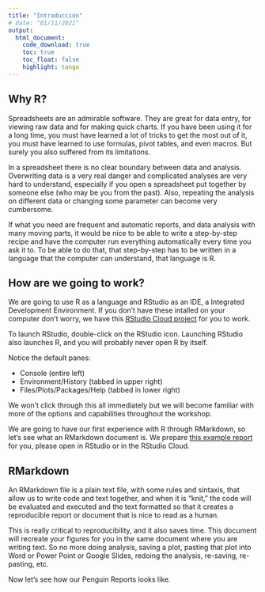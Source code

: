 ```yaml
---
title: "Introducción"
# date: "01/11/2021"
output: 
  html_document:
    code_download: true
    toc: true
    toc_float: false
    highlight: tango
---
```


## Why R?

Spreadsheets are an admirable software. They are great for data entry, for viewing raw data and for making quick charts. If you have been using it for a long time, you must have learned a lot of tricks to get the most out of it, you must have learned to use formulas, pivot tables, and even macros. But surely you also suffered from its limitations. 

In a spreadsheet there is no clear boundary between data and analysis. Overwriting data is a very real danger and complicated analyses are very hard to understand, especially if you open a spreadsheet put together by someone else (who may be you from the past). Also, repeating the analysis on different data or changing some parameter can become very cumbersome. 

If what you need are frequent and automatic reports, and data analysis with many moving parts, it would be nice to be able to write a step-by-step recipe and have the computer run everything automatically every time you ask it to. To be able to do that, that step-by-step has to be written in a language that the computer can understand, that language is R.

## How are we going to work?

We are going to use R as a language and RStudio as an IDE, a Integrated Development Environment.  If you don't have these intalled on your computer don't worry, we have this [RStudio Cloud project]() for you to work.

To launch RStudio, double-click on the RStudio icon. Launching RStudio also launches R, and you will probably never open R by itself.

Notice the default panes:

  * Console (entire left)
  * Environment/History (tabbed in upper right)
  * Files/Plots/Packages/Help (tabbed in lower right)

We won’t click through this all immediately but we will become familiar with more of the options and capabilities throughout the workshop.

We are going to have our first experience with R through RMarkdown, so let’s see what an RMarkdown document is.  We prepare [this example report](penguins_report.Rmd) for you, please open in RStudio or in the RStudio Cloud.

## RMarkdown

An RMarkdown file is a plain text file, with some rules and sintaxis, that allow us to write code and text together, and when it is “knit,” the code will be evaluated and executed and the text formatted so that it creates a reproducible report or document that is nice to read as a human.

This is really critical to reproducibility, and it also saves time. This document will recreate your figures for you in the same document where you are writing text. So no more doing analysis, saving a plot, pasting that plot into Word or Power Point or Google Slides, redoing the analysis, re-saving, re-pasting, etc.

Now let’s see how our Penguin Reports looks like.


